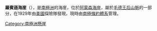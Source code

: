 {{coord|85|36|S|159|47|W|display=title}}

'''羅賓遜海崖'''（{{lang-en|Robinson Bluff}}），是[[南極洲|南極洲]]的海崖，位於[[阿蒙森海岸|阿蒙森海岸]]，屬於[[毛德王后山脈|毛德王后山脈]]的一部分，在1929年由[[美國|美國]]探險隊發現，現時由[[南極條約體系|南極條約體系]]管理。

[[Category:南極洲懸崖|Category:南極洲懸崖]]


{{Antarctica-geo-stub}}